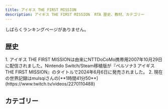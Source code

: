 ```yaml
---
title: アイギス THE FIRST MISSION 
description: アイギス THE FIRST MISSION  RTA 歴史、教材、カテゴリー
---
```



<DocsHero 
    content="アイギス THE FIRST MISSIONはペルソナ３のアイギスを中心に携帯用ゲーム。"
    srcUrl={cover}
    alt="Persona 3 Aegis - The First Mission Cover"
/>

<Card title='ランキング'>しばらくランキングページがありません。</Card>

## 歴史
<Steps>
1. アイギス THE FIRST MISSIONは由来にNTTDoCoMo携帯用2007年10月29日に配信されました。Nintendo Switch/Steam移植版が『ペルソナ3 アイギス THE FIRST MISSION』のタイトルで2024年6月6日に発売されました。 
2. 現在の世界記録はmulsqiさんの[**1時間41分50**](https://www.twitch.tv/videos/2270110488)
</Steps>

## カテゴリー
<CardGrid>
    <Card title="Any%"></Card>
</CardGrid>